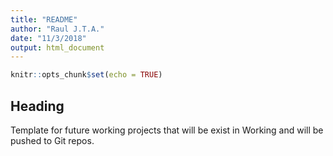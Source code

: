 ```yaml
---
title: "README"
author: "Raul J.T.A."
date: "11/3/2018"
output: html_document
---
```


```r
knitr::opts_chunk$set(echo = TRUE)
```

##  Heading

Template for future working projects that will be exist in Working and will be pushed to Git repos.

```r

```


